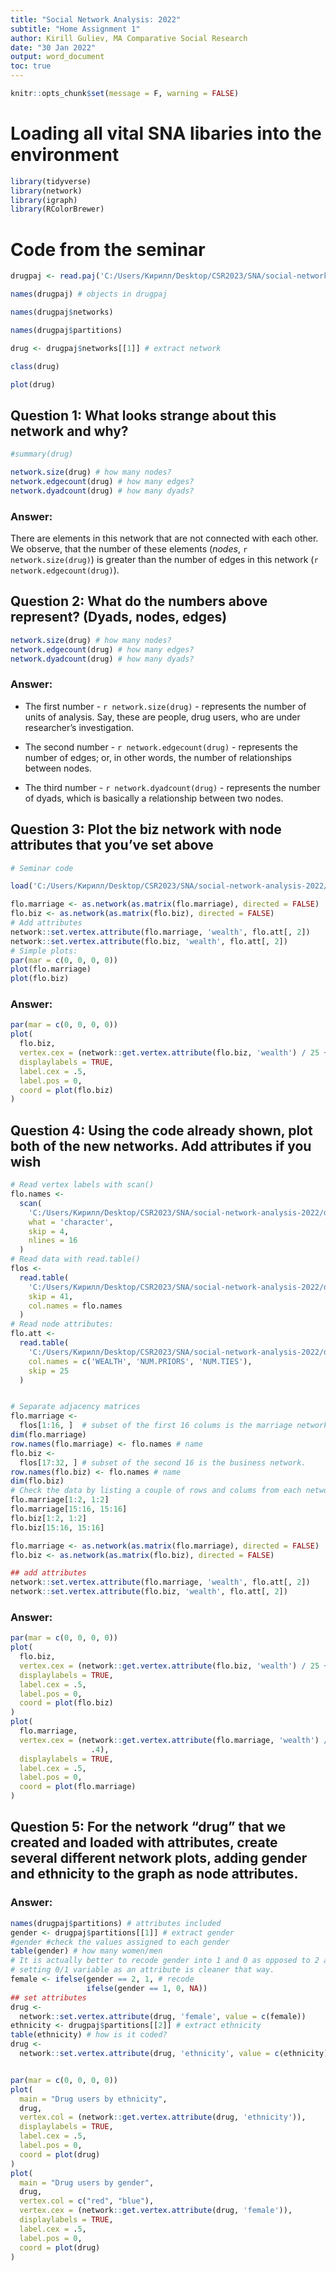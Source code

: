 ```yaml
---
title: "Social Network Analysis: 2022"
subtitle: "Home Assignment 1"
author: Kirill Guliev, MA Comparative Social Research 
date: "30 Jan 2022"
output: word_document
toc: true
---
```


```r

knitr::opts_chunk$set(message = F, warning = FALSE)

```

# Loading all vital SNA libaries into the environment

```r

library(tidyverse)
library(network)
library(igraph)
library(RColorBrewer)

```

# Code from the seminar 

```r
drugpaj <- read.paj('C:/Users/Кирилл/Desktop/CSR2023/SNA/social-network-analysis-2022/data/drugnet2.paj')

names(drugpaj) # objects in drugpaj

names(drugpaj$networks) 

names(drugpaj$partitions)

drug <- drugpaj$networks[[1]] # extract network

class(drug)

plot(drug)

```

## Question 1: What looks strange about this network and why?

```r

#summary(drug)

network.size(drug) # how many nodes?
network.edgecount(drug) # how many edges?
network.dyadcount(drug) # how many dyads?

```
### Answer:

There are elements in this network that are not connected with each other. We observe, that the number of these elements (_nodes_, `r network.size(drug)`) is greater than the number of edges in this network (`r network.edgecount(drug)`). 

## Question 2: What do the numbers above represent? (Dyads, nodes, edges)

```r

network.size(drug) # how many nodes?
network.edgecount(drug) # how many edges?
network.dyadcount(drug) # how many dyads?

```

### Answer:

* The first number - `r network.size(drug)` - represents the number of units of analysis. Say, these are people, drug users, who are under researcher's investigation.

* The second number - `r network.edgecount(drug)` - represents the number of edges; or, in other words, the number of relationships between nodes. 

* The third number - `r network.dyadcount(drug)` - represents the number of dyads, which is basically a relationship between two nodes. 

## Question 3:  Plot the biz network with node attributes that you’ve set above

```r
# Seminar code

load('C:/Users/Кирилл/Desktop/CSR2023/SNA/social-network-analysis-2022/data/flo.Rdata')

flo.marriage <- as.network(as.matrix(flo.marriage), directed = FALSE)
flo.biz <- as.network(as.matrix(flo.biz), directed = FALSE)
# Add attributes
network::set.vertex.attribute(flo.marriage, 'wealth', flo.att[, 2])
network::set.vertex.attribute(flo.biz, 'wealth', flo.att[, 2])
# Simple plots:
par(mar = c(0, 0, 0, 0))
plot(flo.marriage)
plot(flo.biz)

```


### Answer:

```r

par(mar = c(0, 0, 0, 0))
plot(
  flo.biz,
  vertex.cex = (network::get.vertex.attribute(flo.biz, 'wealth') / 25 + .4),
  displaylabels = TRUE,
  label.cex = .5,
  label.pos = 0,
  coord = plot(flo.biz)
)

```


## Question 4: Using the code already shown, plot both of the new networks. Add attributes if you wish


```r
# Read vertex labels with scan()
flo.names <-
  scan(
    'C:/Users/Кирилл/Desktop/CSR2023/SNA/social-network-analysis-2022/data/padgett.dat',
    what = 'character',
    skip = 4,
    nlines = 16
  )
# Read data with read.table()
flos <-
  read.table(
    'C:/Users/Кирилл/Desktop/CSR2023/SNA/social-network-analysis-2022/data/padgett.dat',
    skip = 41,
    col.names = flo.names
  )
# Read node attributes:
flo.att <-
  read.table(
    'C:/Users/Кирилл/Desktop/CSR2023/SNA/social-network-analysis-2022/data/padgw.dat',
    col.names = c('WEALTH', 'NUM.PRIORS', 'NUM.TIES'),
    skip = 25
  )


# Separate adjacency matrices
flo.marriage <-
  flos[1:16, ]  # subset of the first 16 colums is the marriage network
dim(flo.marriage)
row.names(flo.marriage) <- flo.names # name
flo.biz <-
  flos[17:32, ] # subset of the second 16 is the business network.
row.names(flo.biz) <- flo.names # name
dim(flo.biz)
# Check the data by listing a couple of rows and colums from each network.
flo.marriage[1:2, 1:2]
flo.marriage[15:16, 15:16]
flo.biz[1:2, 1:2]
flo.biz[15:16, 15:16]

flo.marriage <- as.network(as.matrix(flo.marriage), directed = FALSE)
flo.biz <- as.network(as.matrix(flo.biz), directed = FALSE)

## add attributes
network::set.vertex.attribute(flo.marriage, 'wealth', flo.att[, 2])
network::set.vertex.attribute(flo.biz, 'wealth', flo.att[, 2])
```


### Answer:

```r

par(mar = c(0, 0, 0, 0))
plot(
  flo.biz,
  vertex.cex = (network::get.vertex.attribute(flo.biz, 'wealth') / 25 + .4),
  displaylabels = TRUE,
  label.cex = .5,
  label.pos = 0,
  coord = plot(flo.biz)
)
plot(
  flo.marriage,
  vertex.cex = (network::get.vertex.attribute(flo.marriage, 'wealth') / 25 +
                  .4),
  displaylabels = TRUE,
  label.cex = .5,
  label.pos = 0,
  coord = plot(flo.marriage)
)

```

## Question 5: For the network "drug" that we created and loaded with attributes, create several different network plots, adding gender and ethnicity to the graph as node attributes. 

### Answer:

```r

names(drugpaj$partitions) # attributes included
gender <- drugpaj$partitions[[1]] # extract gender
#gender #check the values assigned to each gender
table(gender) # how many women/men
# It is actually better to recode gender into 1 and 0 as opposed to 2 and 1;
# setting 0/1 variable as an attribute is cleaner that way.
female <- ifelse(gender == 2, 1, # recode
                 ifelse(gender == 1, 0, NA))
## set attributes
drug <-
  network::set.vertex.attribute(drug, 'female', value = c(female))
ethnicity <- drugpaj$partitions[[2]] # extract ethnicity
table(ethnicity) # how is it coded?
drug <-
  network::set.vertex.attribute(drug, 'ethnicity', value = c(ethnicity))


par(mar = c(0, 0, 0, 0))
plot(
  main = "Drug users by ethnicity",
  drug,
  vertex.col = (network::get.vertex.attribute(drug, 'ethnicity')),
  displaylabels = TRUE,
  label.cex = .5,
  label.pos = 0,
  coord = plot(drug)
)
plot(
  main = "Drug users by gender",
  drug,
  vertex.col = c("red", "blue"),
  vertex.cex = (network::get.vertex.attribute(drug, 'female')),
  displaylabels = TRUE,
  label.cex = .5,
  label.pos = 0,
  coord = plot(drug)
)
```